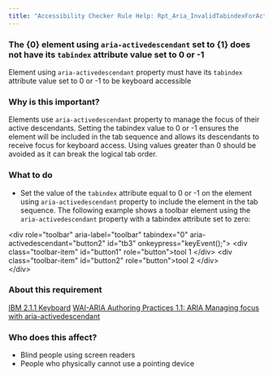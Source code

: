 ```yaml
---
title: "Accessibility Checker Rule Help: Rpt_Aria_InvalidTabindexForActivedescendant"
---
```


<div className="toolHelp">
<Row>
<Column colLg={16} colMd={8} colSm={4} className="toolHead">

### The {0} element using `aria-activedescendant` set to {1} does not have its `tabindex` attribute value set to 0 or -1  

<div id="locLevel"></div>

Element using `aria-activedescendant` property must have its `tabindex` attribute value set to 0 or -1 to be keyboard accessible

</Column>
</Row>
<Row>
<Column colLg={11} colMd={5} colSm={4} className="toolMain">

### Why is this important?

Elements use `aria-activedescendant` property to manage the focus of their active descendants. 
Setting the tabindex value to 0 or -1  ensures the element will be included in the tab sequence and allows its descendants to receive focus for keyboard access. 
Using values greater than 0 should be avoided as it can break the logical tab order.

<div id="locSnippet"></div>

### What to do

 * Set the value of the `tabindex` attribute equal to 0 or -1 on the element using `aria-activedescendant` property to include the element in the tab sequence.
The following example shows a toolbar element using the `aria-activedescendant` property with a tabindex attribute set to zero:

<CodeSnippet type="multi" light={true}>&lt;div role="toolbar" aria-label="toolbar" tabindex="0" aria-activedescendant="button2" id="tb3" onkeypress="keyEvent();"&gt;
         &lt;div class="toolbar-item" id="button1" role="button"&gt;tool 1 &lt;/div&gt;
         &lt;div class="toolbar-item" id="button2" role="button"&gt;tool 2 &lt;/div&gt;  
&lt;/div&gt;  </CodeSnippet>

</Column>
<Column colLg={5} colMd={3} colSm={4} className="toolLeft">

### About this requirement

[IBM 2.1.1 Keyboard](http://www.ibm.com/able/guidelines/ci162/keyboard.html)
[WAI-ARIA Authoring Practices 1.1: ARIA Managing focus with aria-activedescendant](https://www.w3.org/TR/wai-aria-practices-1.1/#kbd_focus_activedescendant)

### Who does this affect?

* Blind people using screen readers
* People who physically cannot use a pointing device

</Column>
</Row>
</div>

